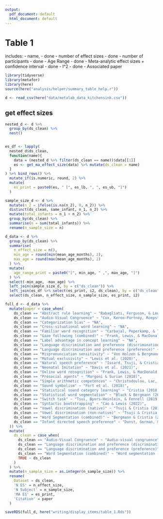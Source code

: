 ```yaml
---
output:
  pdf_document: default
  html_document: default
---
```


# Table 1

includes: 
- name, - done
- number of effect sizes - done
- number of participants - done
- Age Range - done
- Meta-analytic effect sizes + confidence interval - done
- I^2 - done
- Associated paper

```r
library(tidyverse)
library(metafor)
library(here)
source(here("analysis/helper/summary_table_help.r"))

d <- read_csv(here("data/metalab_data_kitchensink.csv")) 

```

## get effect sizes 

```r
nested_d <- d %>% 
  group_by(ds_clean) %>% 
  nest() 
  

es_df <- lapply(
  nested_d$ds_clean, 
  function(name){
    data = (nested_d %>% filter(ds_clean == name))$data[[1]]
    es <- get_ma_effect_size(data) %>% mutate(ds_clean = name)
  }
) %>% bind_rows() %>% 
  mutate_if(is.numeric, round, 2) %>% 
  mutate(
    es_print = paste0(es, " [", es_lb, ", ", es_ub, "]")
  )
```


```r
sample_size_d <- d %>% 
  mutate(n_2 = ifelse(is.na(n_2), 0, n_2)) %>% 
  distinct(ds_clean, same_infant, n_1, n_2) %>% 
  mutate(total_infants = n_1 + n_2) %>% 
  group_by(ds_clean) %>% 
  summarise(n = sum(total_infants)) %>% 
  rename(n_sample_size = n)

d_data <- d %>% 
  group_by(ds_clean) %>% 
  summarise(
    n_effect_size = n(), 
    min_age = round(min(mean_age_months), 2), 
    max_age = round(max(mean_age_months), 2)
  ) %>% 
  mutate(
    age_range_print = paste0("[", min_age, " ,", max_age, "]")
  ) %>% 
  select(-min_age, -max_age) %>% 
  left_join(sample_size_d, by = c("ds_clean")) %>% 
  left_join(es_df %>% select(es_print, i2, ds_clean), by = c("ds_clean")) %>% 
  select(ds_clean, n_effect_size, n_sample_size, es_print, i2)

full_d <- d_data %>% 
  mutate(paper = case_when(
    ds_clean == "Abstract rule learning" ~ "Rabagliati, Ferguson, & Lew-Williams (2018)", 
    ds_clean == "Audio-Visual Congruence" ~ "Cox, Keren-Portnoy, Roepstorff, & Fusaroli (2022)",
    ds_clean == "Categorization bias" ~ "NA", 
    ds_clean == "Cross-situational word learning" ~ "NA", 
    ds_clean == "Familiar word recognition" ~ "Carbajal, Peperkamp, & Tsuji (2021)", 
    ds_clean == "Gaze following (combined)" ~ "Frank, Lewis, & MacDonald (2016)", 
    ds_clean == "Label advantage in concept learning" ~ "NA",
    ds_clean == "Language discrimination and preference (discrimination)" ~ "Gasparini, Langus, Tsuji, & Boll-Avetisyan (2021)", 
    ds_clean == "Language discrimination and preference (preference)" ~ "Gasparini, Langus, Tsuji, & Boll-Avetisyan (2021)", 
    ds_clean == "Mispronunciation sensitivity" ~ "Von Holzen & Bergmann (2021)", 
    ds_clean == "Mutual exclusivity" ~ "Lewis et al. (2020)", 
    ds_clean == "Natural speech preference" ~ "Issard, Tsuji, & Cristia (2023)", 
    ds_clean == "Neonatal Imitation" ~ "Davis et al. (2021)", 
    ds_clean == "Online word recognition" ~ "Frank, Lewis, & MacDonald (2016)", 
    ds_clean == "Prosocial agents" ~ "Margoni & Surian (2018)", 
    ds_clean == "Simple arithmetic competences" ~ "Christodoulou, Lac, & Moore (2017)", 
    ds_clean == "Sound symbolism" ~ "Fort et al. (2018)", 
    ds_clean == "Statistical sound category learning" ~ "Cristia (2018)", 
    ds_clean == "Statistical word segmentation" ~ "Black & Bergmann (2017)", 
    ds_clean == "Switch task" ~ "Tsui, Byers-Heinlein, & Fennell (2019)", 
    ds_clean == "Syntactic bootstrapping" ~ "Cao & Lewis (2022)", 
    ds_clean == "Vowel discrimination (native)" ~ "Tsuji & Cristia (2014)", 
    ds_clean == "Vowel discrimination (non-native)" ~ "Tsuji & Cristia (2014)", 
    ds_clean == "Word Segmentation (combined)" ~ "Bergmann & Cristia (2016)", 
    ds_clean == "Infant directed speech preference" ~ "Dunst, Gorman, & Hamby (2012); Zettersten et al., (2023)"
  )) %>% 
  mutate(
    ds_clean = case_when(
      ds_clean == "Audio-Visual Congruence" ~ "Audio-visual congruence" , 
      ds_clean == "Language discrimination and preference (discrimination)" ~ "Language discrimination", 
      ds_clean == "Language discrimination and preference (preference)" ~ "Language preference",
      ds_clean == "Word Segmentation (combined)" ~ "Word segmentation (combined)", 
      TRUE ~ ds_clean
    )
  ) %>% 
  mutate(n_sample_size = as.integer(n_sample_size)) %>% 
  rename(
    Dataset = ds_clean, 
    'N ES' = n_effect_size, 
    'N Subject' = n_sample_size, 
    'MA ES' = es_print, 
    'Citation' = paper
  ) 
```

```r
saveRDS(full_d, here("writing/display_items/table_1.Rds"))
```

